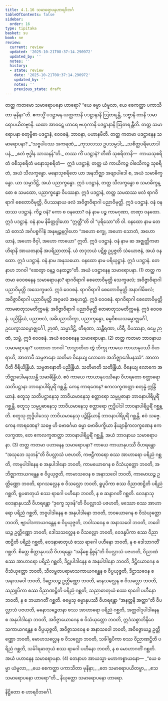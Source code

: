 ```yaml
---
title: 4.1.16 သမာရောပနဟာရဝိဘင်္ဂ
tableOfContents: false
sidebar:
  order: 16
type: tipitaka
basket: su
book: ne
review:
  current: review
  updated: '2025-10-21T08:37:14.290972'
  updated_by: ''
  notes: ''
  history:
  - state: review
    date: '2025-10-21T08:37:14.290972'
    updated_by: ''
    notes: ''
    previous_state: draft
---
```



<DynamicBreadcrumb />


<ReviewStatus review={frontmatter.review} showDetails={true} />

<HypothesisAnnotation frontmatter={frontmatter} />

<Division number="50" book="ne" e="ch" v="27" p="68">

<Paragraph number="428" book="ne">
တတ္ထ ကတမော သမာရောပနော ဟာရော? “ယေ ဓမ္မာ ယံမူလာ, ယေ စေကတ္ထာ ပကာသိတာ မုနိနာ”တိ.
</Paragraph>

<Paragraph number="429" book="ne">
ဧကသ္မိံ ပဒဋ္ဌာနေ ယတ္တကာနိ ပဒဋ္ဌာနာနိ ဩတရန္တိ, သဗ္ဗာနိ တာနိ သမာရောပယိတဗ္ဗာနိ. ယထာ အာဝဋ္ဋေ ဟာရေ ဗဟုကာနိ ပဒဋ္ဌာနာနိ ဩတရန္တီတိ. တတ္ထ သမာရောပနာ စတုဗ္ဗိဓာ ပဒဋ္ဌာနံ, ဝေဝစနံ, ဘာဝနာ, ပဟာနမိတိ.
</Paragraph>

<Paragraph number="430" book="ne">
တတ္ထ ကတမာ ပဒဋ္ဌာနေန သမာရောပနာ?
</Paragraph>

<Paragraph number="431" type="verses" book="ne">
_“သဗ္ဗပါပဿ အကရဏံ,_  
_ကုသလဿ ဥပသမ္ပဒါ;_  
_သစိတ္တပရိယောဒါပနံ,_  
_ဧတံ ဗုဒ္ဓါန သာသနန်”တိ._  

</Paragraph>

<Paragraph number="432" book="ne">
တဿ ကိံ ပဒဋ္ဌာနံ? တီဏိ သုစရိတာနိ—  ကာယသုစရိတံ ဝစီသုစရိတံ မနောသုစရိတံ—  ဣဒံ ပဒဋ္ဌာနံ; တတ္ထ ယံ ကာယိကဉ္စ ဝါစသိကဉ္စ သုစရိတံ, အယံ သီလက္ခန္ဓော. မနောသုစရိတေ ယာ အနဘိဇ္ဈာ အဗျာပါဒေါ စ, အယံ သမာဓိက္ခန္ဓော. ယာ သမ္မာဒိဋ္ဌိ, အယံ ပညာက္ခန္ဓော. ဣဒံ ပဒဋ္ဌာနံ, တတ္ထ သီလက္ခန္ဓော စ သမာဓိက္ခန္ဓော စ သမထော, ပညာက္ခန္ဓော ဝိပဿနာ. ဣဒံ ပဒဋ္ဌာနံ, တတ္ထ သမထဿ ဖလံ ရာဂဝိရာဂါ စေတောဝိမုတ္တိ, ဝိပဿနာယ ဖလံ အဝိဇ္ဇာဝိရာဂါ ပညာဝိမုတ္တိ. ဣဒံ ပဒဋ္ဌာနံ.
</Paragraph>

<Paragraph number="433" book="ne">
ဝနံ ဝနထဿ ပဒဋ္ဌာနံ. ကိဉ္စ ဝနံ? ကော စ ဝနထော? ဝနံ နာမ ပဉ္စ ကာမဂုဏာ, တဏှာ ဝနထော. ဣဒံ ပဒဋ္ဌာနံ. ဝနံ နာမ နိမိတ္တဂ္ဂါဟော “ဣတ္ထီ”တိ ဝါ “ပုရိသော”တိ ဝါ. ဝနထော နာမ တေသံ တေသံ အင်္ဂပစ္စင်္ဂါနံ အနုဗျဉ္ဇနဂ္ဂါဟော “အဟော စက္ခု, အဟော သောတံ, အဟော ဃာနံ, အဟော ဇိဝှါ, အဟော ကာယော” ဣတိ. ဣဒံ ပဒဋ္ဌာနံ. ဝနံ နာမ ဆ အဇ္ဈတ္တိကဗာဟိရာနိ အာယတနာနိ အပရိညာတာနိ. ယံ တဒုဘယံ ပဋိစ္စ ဥပ္ပဇ္ဇတိ သံယောဇနံ, အယံ ဝနထော. ဣဒံ ပဒဋ္ဌာနံ. ဝနံ နာမ အနုသယော. ဝနထော နာမ ပရိယုဋ္ဌာနံ. ဣဒံ ပဒဋ္ဌာနံ. တေနာဟ ဘဂဝါ “ဆေတွာ ဝနဉ္စ ဝနထဉ္စာ”တိ. အယံ ပဒဋ္ဌာနေန သမာရောပနာ. (1)
</Paragraph>

</Division>
<Division number="51" book="ne" e="ch" v="27" p="69">

<Paragraph number="434" book="ne">
တတ္ထ ကတမာ ဝေဝစနေန သမာရောပနာ? ရာဂဝိရာဂါ စေတောဝိမုတ္တိ သေက္ခဖလံ; အဝိဇ္ဇာဝိရာဂါ ပညာဝိမုတ္တိ အသေက္ခဖလံ. ဣဒံ ဝေဝစနံ. ရာဂဝိရာဂါ စေတောဝိမုတ္တိ အနာဂါမိဖလံ; အဝိဇ္ဇာဝိရာဂါ ပညာဝိမုတ္တိ အဂ္ဂဖလံ အရဟတ္တံ. ဣဒံ ဝေဝစနံ. ရာဂဝိရာဂါ စေတောဝိမုတ္တိ ကာမဓာတုသမတိက္ကမနံ; အဝိဇ္ဇာဝိရာဂါ ပညာဝိမုတ္တိ တေဓာတုသမတိက္ကမနံ. ဣဒံ ဝေဝစနံ. ပညိန္ဒြိယံ, ပညာဗလံ, အဓိပညာသိက္ခာ, ပညာက္ခန္ဓော, ဓမ္မဝိစယသမ္ဗောဇ္ဈင်္ဂေါ, ဥပေက္ခာသမ္ဗောဇ္ဈင်္ဂေါ, ဉာဏံ, သမ္မာဒိဋ္ဌိ, တီရဏာ, သန္တီရဏာ, ဟိရီ, ဝိပဿနာ, ဓမ္မေ ဉာဏံ, သဗ္ဗံ, ဣဒံ ဝေဝစနံ. အယံ ဝေဝစနေန သမာရောပနာ. (2)
</Paragraph>

<Paragraph number="435" book="ne">
တတ္ထ ကတမာ ဘာဝနာယ သမာရောပနာ? ယထာဟ ဘဂဝါ “တသ္မာတိဟ တွံ ဘိက္ခု ကာယေ ကာယာနုပဿီ ဝိဟရာဟိ, အာတာပီ သမ္ပဇာနော သတိမာ ဝိနေယျ လောကေ အဘိဇ္ဈာဒေါမနဿံ”. အာတာပီတိ ဝီရိယိန္ဒြိယံ. သမ္ပဇာနောတိ ပညိန္ဒြိယံ. သတိမာတိ သတိန္ဒြိယံ. ဝိနေယျ လောကေ အဘိဇ္ဈာဒေါမနဿန္တိ သမာဓိန္ဒြိယံ. ဧဝံ ကာယေ ကာယာနုပဿိနော ဝိဟရတော စတ္တာရော သတိပဋ္ဌာနာ ဘာဝနာပါရိပူရိံ ဂစ္ဆန္တိ. ကေန ကာရဏေန? ဧကလက္ခဏတ္တာ စတုန္နံ ဣန္ဒြိယာနံ. စတူသု သတိပဋ္ဌာနေသု ဘာဝိယမာနေသု စတ္တာရော သမ္မပ္ပဓာနာ ဘာဝနာပါရိပူရိံ ဂစ္ဆန္တိ. စတူသု သမ္မပ္ပဓာနေသု ဘာဝိယမာနေသု စတ္တာရော ဣဒ္ဓိပါဒါ ဘာဝနာပါရိပူရိံ ဂစ္ဆန္တိ. စတူသု ဣဒ္ဓိပါဒေသု ဘာဝိယမာနေသု ပဉ္စိန္ဒြိယာနိ ဘာဝနာပါရိပူရိံ ဂစ္ဆန္တိ. ဧဝံ သဗ္ဗေ. ကေန ကာရဏေန? သဗ္ဗေ ဟိ ဗောဓင်္ဂမာ ဓမ္မာ ဗောဓိပက္ခိယာ နိယျာနိကလက္ခဏေန ဧကလက္ခဏာ, တေ ဧကလက္ခဏတ္တာ ဘာဝနာပါရိပူရိံ ဂစ္ဆန္တိ. အယံ ဘာဝနာယ သမာရောပနာ. (3)
</Paragraph>

<Paragraph number="436" book="ne">
တတ္ထ ကတမာ ပဟာနေန သမာရောပနာ? ကာယေ ကာယာနုပဿီ ဝိဟရန္တော “အသုဘေ သုဘန်”တိ ဝိပလ္လာသံ ပဇဟတိ, ကဗဠီကာရော စဿ အာဟာရော ပရိညံ ဂစ္ဆတိ, ကာမုပါဒါနေန စ အနုပါဒါနော ဘဝတိ, ကာမယောဂေန စ ဝိသံယုတ္တော ဘဝတိ, အဘိဇ္ဈာကာယဂန္ထေန စ ဝိပ္ပယုဇ္ဇတိ, ကာမာသဝေန စ အနာသဝေါ ဘဝတိ, ကာမောဃဉ္စ ဥတ္တိဏ္ဏော ဘဝတိ, ရာဂသလ္လေန စ ဝိသလ္လော ဘဝတိ, ရူပူပိကာ စဿ ဝိညာဏဋ္ဌိတိ ပရိညံ ဂစ္ဆတိ, ရူပဓာတုယံ စဿ ရာဂေါ ပဟီနော ဘဝတိ, န စ ဆန္ဒာဂတိံ ဂစ္ဆတိ.
</Paragraph>

<Paragraph number="437" book="ne">
ဝေဒနာသု ဝေဒနာနုပဿီ ဝိဟရန္တော “ဒုက္ခေ သုခန်”တိ ဝိပလ္လာသံ ပဇဟတိ, ဖဿော စဿ အာဟာရော ပရိညံ ဂစ္ဆတိ, ဘဝူပါဒါနေန စ အနုပါဒါနော ဘဝတိ, ဘဝယောဂေန စ ဝိသံယုတ္တော ဘဝတိ, ဗျာပါဒကာယဂန္ထေန စ ဝိပ္ပယုဇ္ဇတိ, ဘဝါသဝေန စ အနာသဝေါ ဘဝတိ, ဘဝေါဃဉ္စ ဥတ္တိဏ္ဏော ဘဝတိ, ဒေါသသလ္လေန စ ဝိသလ္လော ဘဝတိ, ဝေဒနူပိကာ စဿ ဝိညာဏဋ္ဌိတိ ပရိညံ ဂစ္ဆတိ, ဝေဒနာဓာတုယံ စဿ ရာဂေါ ပဟီနော ဘဝတိ, န စ ဒေါသာဂတိံ ဂစ္ဆတိ.
</Paragraph>

<Paragraph number="438" book="ne">
စိတ္တေ စိတ္တာနုပဿီ ဝိဟရန္တော “အနိစ္စေ နိစ္စန်”တိ ဝိပလ္လာသံ ပဇဟတိ, ဝိညာဏံ စဿ အာဟာရော ပရိညံ ဂစ္ဆတိ, ဒိဋ္ဌုပါဒါနေန စ အနုပါဒါနော ဘဝတိ, ဒိဋ္ဌိယောဂေန စ ဝိသံယုတ္တော ဘဝတိ, သီလဗ္ဗတပရာမာသကာယဂန္ထေန စ ဝိပ္ပယုဇ္ဇတိ, ဒိဋ္ဌာသဝေန စ အနာသဝေါ ဘဝတိ, ဒိဋ္ဌောဃဉ္စ ဥတ္တိဏ္ဏော ဘဝတိ, မာနသလ္လေန စ ဝိသလ္လော ဘဝတိ, သညူပိကာ စဿ ဝိညာဏဋ္ဌိတိ ပရိညံ ဂစ္ဆတိ, သညာဓာတုယံ စဿ ရာဂေါ ပဟီနော ဘဝတိ, န စ ဘယာဂတိံ ဂစ္ဆတိ.
</Paragraph>

<Paragraph number="439" book="ne">
ဓမ္မေသု ဓမ္မာနုပဿီ ဝိဟရန္တော “အနတ္တနိ အတ္တာ”တိ ဝိပလ္လာသံ ပဇဟတိ, မနောသဉ္စေတနာ စဿ အာဟာရော ပရိညံ ဂစ္ဆတိ, အတ္တဝါဒုပါဒါနေန စ အနုပါဒါနော ဘဝတိ, အဝိဇ္ဇာယောဂေန စ ဝိသံယုတ္တော ဘဝတိ, ဣဒံသစ္စာဘိနိဝေသကာယဂန္ထေန စ ဝိပ္ပယုဇ္ဇတိ, အဝိဇ္ဇာသဝေန စ အနာသဝေါ ဘဝတိ, အဝိဇ္ဇောဃဉ္စ ဥတ္တိဏ္ဏော ဘဝတိ, မောဟသလ္လေန စ ဝိသလ္လော ဘဝတိ, သင်္ခါရူပိကာ စဿ ဝိညာဏဋ္ဌိတိ ပရိညံ ဂစ္ဆတိ, သင်္ခါရဓာတုယံ စဿ ရာဂေါ ပဟီနော ဘဝတိ, န စ မောဟာဂတိံ ဂစ္ဆတိ. အယံ ပဟာနေန သမာရောပနာ. (4)
</Paragraph>

<Paragraph number="440" book="ne">
တေနာဟ အာယသ္မာ မဟာကစ္စာယနော—
</Paragraph>

<Paragraph number="441" type="verses" book="ne">
_“ယေ ဓမ္မာ ယံမူလာ,_  
_ယေ စေကတ္ထာ ပကာသိတာ မုနိနာ;_  
_တေ သမာရောပယိတဗ္ဗာ,_  
_ဧသ သမာရောပနော ဟာရော”တိ._  


</Paragraph>
</Division>

<Paragraph number="442" type="center" book="ne">
နိယုတ္တော သမာရောပနော ဟာရော.

  
နိဋ္ဌိတော စ ဟာရဝိဘင်္ဂေါ.
</Paragraph>